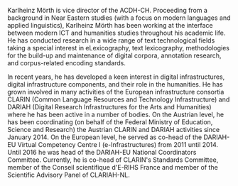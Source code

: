 Karlheinz Mörth is vice director of the ACDH-CH. Proceeding from a background in Near Eastern studies (with a focus on modern languages and applied linguistics), Karlheinz Mörth has been working at the interface between modern ICT and humanities studies throughout his academic life. He has conducted research in a wide range of text technological fields taking a special interest in eLexicography, text lexicography, methodologies for the build-up and maintenance of digital corpora, annotation research, and corpus-related encoding standards.

In recent years, he has developed a keen interest in digital infrastructures, digital infrastructure components, and their role in the humanities. He has grown involved in many activities of the European infrastructure consortia CLARIN (Common Language Resources and Technology Infrastructure) and DARIAH (Digital Research Infrastructures for the Arts and Humanities) where he has been active in a number of bodies. On the Austrian level, he has been coordinating (on behalf of the Federal Ministry of Education, Science and Research) the Austrian CLARIN and DARIAH activities since January 2014. On the European level, he served as co-head of the DARIAH-EU Virtual Competency Centre I (e-Infrastructures) from 2011 until 2014. Until 2016 he was head of the DARIAH-EU National Coordinators Committee. Currently, he is co-head of CLARIN's Standards Committee, member of the Conseil scientifique d'E-RIHS France and member of the Scientific Advisory Panel of CLARIAH-NL.
